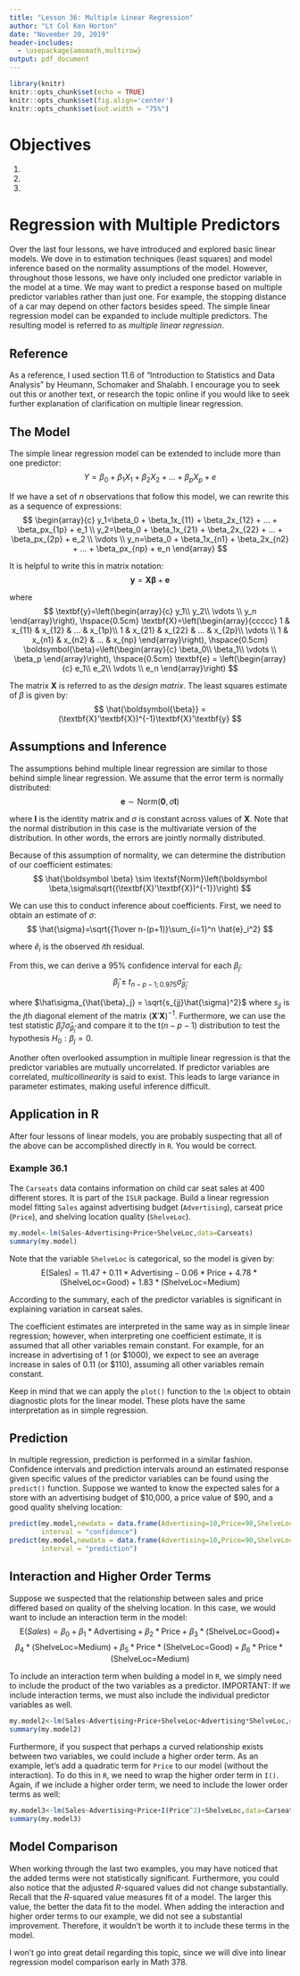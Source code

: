 ```yaml
---
title: "Lesson 36: Multiple Linear Regression"
author: "Lt Col Ken Horton"
date: "November 20, 2019"
header-includes: 
  - \usepackage{amsmath,multirow}
output: pdf_document
---
```


```r
library(knitr)
knitr::opts_chunk$set(echo = TRUE)
knitr::opts_chunk$set(fig.align='center')
knitr::opts_chunk$set(out.width = "75%")
```

\newcommand{\E}{\mbox{E}}
\newcommand{\Var}{\mbox{Var}}
\newcommand{\Cov}{\mbox{Cov}}
\newcommand{\Prob}{\mbox{P}}
\newcommand{\diff}{\,\mathrm{d}}


# Objectives

1) 

2) 

3) 

# Regression with Multiple Predictors

Over the last four lessons, we have introduced and explored basic linear models. We dove in to estimation techniques (least squares) and model inference based on the normality assumptions of the model. However, throughout those lessons, we have only included one predictor variable in the model at a time. We may want to predict a response based on multiple predictor variables rather than just one. For example, the stopping distance of a car may depend on other factors besides speed. The simple linear regression model can be expanded to include multiple predictors. The resulting model is referred to as *multiple linear regression*.

## Reference

As a reference, I used section 11.6 of "Introduction to Statistics and Data Analysis" by Heumann, Schomaker and Shalabh. I encourage you to seek out this or another text, or research the topic online if you would like to seek further explanation of clarification on multiple linear regression. 

## The Model

The simple linear regression model can be extended to include more than one predictor: 
$$
Y= \beta_0 + \beta_1X_1+\beta_2X_2+...+\beta_pX_p+e
$$

If we have a set of $n$ observations that follow this model, we can rewrite this as a sequence of expressions:
$$
\begin{array}{c}
y_1=\beta_0 + \beta_1x_{11} + \beta_2x_{12} + ... + \beta_px_{1p} + e_1 \\
y_2=\beta_0 + \beta_1x_{21} + \beta_2x_{22} + ... + \beta_px_{2p} + e_2 \\
\vdots \\
y_n=\beta_0 + \beta_1x_{n1} + \beta_2x_{n2} + ... + \beta_px_{np} + e_n
\end{array}
$$

It is helpful to write this in matrix notation:
$$
\textbf{y}=\textbf{X}\boldsymbol{\beta}+\textbf{e}
$$

where
$$
\textbf{y}=\left(\begin{array}{c} y_1\\ y_2\\ \vdots \\ y_n \end{array}\right), \hspace{0.5cm} \textbf{X}=\left(\begin{array}{ccccc} 1 & x_{11} & x_{12} & ... & x_{1p}\\ 1 & x_{21} & x_{22} & ... & x_{2p}\\ \vdots \\ 1 & x_{n1} & x_{n2} & ... & x_{np} \end{array}\right), \hspace{0.5cm} \boldsymbol{\beta}=\left(\begin{array}{c} \beta_0\\ \beta_1\\ \vdots \\ \beta_p \end{array}\right), \hspace{0.5cm} \textbf{e} = \left(\begin{array}{c} e_1\\ e_2\\ \vdots \\ e_n \end{array}\right)
$$

The matrix $\textbf{X}$ is referred to as the *design matrix*. The least squares estimate of $\beta$ is given by:
$$
\hat{\boldsymbol{\beta}} = (\textbf{X}'\textbf{X})^{-1}\textbf{X}'\textbf{y}
$$

## Assumptions and Inference

The assumptions behind multiple linear regression are similar to those behind simple linear regression. We assume that the error term is normally distributed:
$$
\textbf{e}\sim \textsf{Norm}(\boldsymbol{0},\sigma\textbf{I})
$$

where $\textbf{I}$ is the identity matrix and $\sigma$ is constant across values of $\textbf{X}$. Note that the normal distribution in this case is the multivariate version of the distribution. In other words, the errors are jointly normally distributed. 

Because of this assumption of normality, we can determine the distribution of our coefficient estimates:
$$
\hat{\boldsymbol \beta} \sim \textsf{Norm}\left(\boldsymbol \beta,\sigma\sqrt{(\textbf{X}'\textbf{X})^{-1}}\right)
$$

We can use this to conduct inference about coefficients. First, we need to obtain an estimate of $\sigma$:
$$
\hat{\sigma}=\sqrt{{1\over n-(p+1)}\sum_{i=1}^n \hat{e}_i^2}
$$

where $\hat{e}_i$ is the observed $i$th residual. 

From this, we can derive a 95% confidence interval for each $\beta_j$:
$$
\hat{\beta}_j \pm t_{n-p-1;0.975}\hat\sigma_{\hat{\beta}_j}
$$

where $\hat\sigma_{\hat{\beta}_j} = \sqrt{s_{jj}\hat{\sigma}^2}$ where $s_{jj}$ is the $j$th diagonal element of the matrix $(\textbf{X}'\textbf{X})^{-1}$. Furthermore, we can use the test statistic $\hat{\beta}_j/\hat{\sigma}_{\hat{\beta}_j}$ and compare it to the $\textsf{t}(n-p-1)$ distribution to test the hypothesis $H_0:\beta_j=0$. 

Another often overlooked assumption in multiple linear regression is that the predictor variables are mutually uncorrelated. If predictor variables are correlated, *multicollinearity* is said to exist. This leads to large variance in parameter estimates, making useful inference difficult. 

## Application in R

After four lessons of linear models, you are probably suspecting that all of the above can be accomplished directly in `R`. You would be correct. 

### Example 36.1

The `Carseats` data contains information on child car seat sales at 400 different stores. It is part of the `ISLR` package. Build a linear regression model fitting `Sales` against advertising budget (`Advertising`), carseat price (`Price`), and shelving location quality (`ShelveLoc`). 
```r
my.model<-lm(Sales~Advertising+Price+ShelveLoc,data=Carseats)
summary(my.model)

```

Note that the variable `ShelveLoc` is categorical, so the model is given by:
$$
\E(\text{Sales})=11.47 + 0.11*\text{Advertising} -0.06*\text{Price}+4.78*\text{(ShelveLoc=Good)}+ 1.83*\text{(ShelveLoc=Medium)}
$$

According to the summary, each of the predictor variables is significant in explaining variation in carseat sales. 

The coefficient estimates are interpreted in the same way as in simple linear regression; however, when interpreting one coefficient estimate, it is assumed that all other variables remain constant. For example, for an increase in advertising of 1 (or \$1000), we expect to see an average increase in sales of 0.11 (or \$110), assuming all other variables remain constant. 

Keep in mind that we can apply the `plot()` function to the `lm` object to obtain diagnostic plots for the linear model. These plots have the same interpretation as in simple regression. 

## Prediction

In multiple regression, prediction is performed in a similar fashion. Confidence intervals and prediction intervals around an estimated response given specific values of the predictor variables can be found using the `predict()` function. Suppose we wanted to know the expected sales for a store with an advertising budget of \$10,000, a price value of \$90, and a good quality shelving location: 

```r
predict(my.model,newdata = data.frame(Advertising=10,Price=90,ShelveLoc="Good"),
        interval = "confidence")
predict(my.model,newdata = data.frame(Advertising=10,Price=90,ShelveLoc="Good"),
        interval = "prediction")
```

## Interaction and Higher Order Terms

Suppose we suspected that the relationship between sales and price differed based on quality of the shelving location. In this case, we would want to include an interaction term in the model: 
$$
\E(Sales)=\beta_0 + \beta_1*\text{Advertising}+ \beta_2*\text{Price}+ \beta_3*\text{(ShelveLoc=Good)}+ 
$$
$$
\beta_4*\text{(ShelveLoc=Medium)} + \beta_5*\text{Price}*\text{(ShelveLoc=Good)} + \beta_6*\text{Price}*\text{(ShelveLoc=Medium)} 
$$

To include an interaction term when building a model in `R`, we simply need to include the product of the two variables as a predictor. IMPORTANT: If we include interaction terms, we must also include the individual predictor variables as well. 
```r
my.model2<-lm(Sales~Advertising+Price+ShelveLoc+Advertising*ShelveLoc,data=Carseats)
summary(my.model2)
```

Furthermore, if you suspect that perhaps a curved relationship exists between two variables, we could include a higher order term. As an example, let's add a quadratic term for `Price` to our model (without the interaction). To do this in `R`, we need to wrap the higher order term in `I()`. Again, if we include a higher order term, we need to include the lower order terms as well:
```r
my.model3<-lm(Sales~Advertising+Price+I(Price^2)+ShelveLoc,data=Carseats)
summary(my.model3)
```

## Model Comparison

When working through the last two examples, you may have noticed that the added terms were not statistically significant. Furthermore, you could also notice that the adjusted $R$-squared values did not change substantially. Recall that the $R$-squared value measures fit of a model. The larger this value, the better the data fit to the model. When adding the interaction and higher order terms to our example, we did not see a substantial improvement. Therefore, it wouldn't be worth it to include these terms in the model.

I won't go into great detail regarding this topic, since we will dive into linear regression model comparison early in Math 378.


